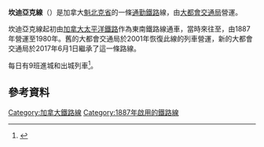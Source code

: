 {{Infobox rail line
 | box_width     =
 | name          = 坎迪亞克線
 | color         = {{rcr|Exo|Candiac}}
 | logo          =
 | logo_width    =
 | logo_alt      =
 | image         = Candiacmtlwest.jpg
 | image_width   = 250px
 | image_alt     =
 | caption       = 一列停靠蒙特利爾西站的列車
 | type          = [[通勤鐵路|通勤鐵路]]
 | system        = [[大都會交通局_(蒙特利爾)|蒙特利爾大都會交通局]]
 | status        =
 | locale        = {{link-en|大蒙特利爾|Greater Montreal}}
 | start         = {{link-en|呂西安·拉利耶站 (大都會交通局)|Lucien-L'Allier station (Exo)|呂西安·拉利耶站}}
 | end           = {{link-en|坎迪亞克站|Candiac station}}
 | stations      = 9個
 | routes        =
 | daily_ridership = 4,875 (2018) <ref>{{Cite web |url=https://exo.quebec/Media/Default/pdf/section8/publications/RA_2018_exo.pdf |title=存档副本 |accessdate=2020-10-05 |archive-date=2019-06-07 |archive-url=https://web.archive.org/web/20190607003045/https://exo.quebec/Media/Default/pdf/section8/publications/RA_2018_exo.pdf |dead-url=no }}</ref>
 | ridership2    = 1,267,500 (2018)
 | open          = 1887年
 | close         =
 | owner         = [[大都會交通局_(蒙特利爾)|蒙特利爾大都會交通局]]
 | operator      = [[龐巴迪運輸|龐巴迪運輸]]
 | character     =
 | depot         =
 | stock         =
 | linelength_km = 
 | linelength_mi = 
 | linelength    = {{convert|25.6|km|mi|abbr=on}}<ref name="2010 Annual Report">{{cite web|url=http://www.amt.qc.ca/uploadedFiles/AMT/Site_Corpo/Nouvelles_et_Publications/section1/rapport-activites-2010.pdf|title=Rapport d'activités 2010|year=2011|publisher=[[Agence_métropolitaine_de_transport|Agence métropolitaine de transport]]|language=fr|accessdate=12 January 2012}}</ref>
 | tracklength_km= 
 | tracklength_mi= 
 | tracklength   = 
 | tracks = 
 | gauge         = {{RailGauge|sg|al=on}}
 | old_gauge =
 | load_gauge = 
 | minradius     =
 | racksystem    =
 | routenumber   =
 | linenumber    = CA
 | electrification = 
 | speed_km/h    =
 | speed_mph     =
 | speed         =
 | elevation_m   =
 | elevation_ft  =
 | elevation     =
 | website       = [https://rtm.quebec/fr/planifier-trajet/train/candiac/0#Informations Candiac line (RTM)]
 | map           = [[File:Carte_Mtl_Candiac.svg|250px]]
 | map_state     = collapsed
}}

'''坎迪亞克線'''（{{lang-en|Candiac Line}}）是加拿大[[魁北克省|魁北克省]]{{link-en|大蒙特利爾|Greater Montreal}}的一條[[通勤鐵路|通勤鐵路]]線，由[[大都會交通局_(蒙特利爾)|大都會交通局]]營運。

坎迪亞克線起初由[[加拿大太平洋鐵路|加拿大太平洋鐵路]]作為東南鐵路線通車，當時來往{{link-en|溫莎站 (蒙特利爾)|Windsor Station (Montreal)|溫莎}}至{{link-en|法納姆站 (魁北克)|Farnham station (Quebec)|法納姆}}，由1887年營運至1980年。舊的大都會交通局於2001年恢復此線的列車營運，新的大都會交通局於2017年6月1日繼承了這一條路線。

每日有9班進城和出城列車<ref name=CurrentSchedule>{{cite web | url=http://amt.qc.ca/uploadedFiles/AMT/Site_Usager/Train/Ligne_Delson-Candiac/Depliant_DL.pdf | publisher=AMT | title=Ligne Candiac | year=2012 | accessdate=2013-06-13 | url-status=dead | archiveurl=https://web.archive.org/web/20130919095802/http://www.amt.qc.ca/uploadedFiles/AMT/Site_Usager/Train/Ligne_Delson-Candiac/Depliant_DL.pdf | archivedate=2013-09-19 | dead-url=no }}</ref>。

== 參考資料 ==
{{Reflist}}

[[Category:加拿大鐵路線|Category:加拿大鐵路線]]
[[Category:1887年啟用的鐵路線|Category:1887年啟用的鐵路線]]